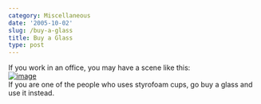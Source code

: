 ```yaml
---
category: Miscellaneous
date: '2005-10-02'
slug: /buy-a-glass
title: Buy a Glass
type: post
---
```



If you work in an office, you may have a scene like this:  
[![image](https://photos1.blogger.com/blogger/2691/1643/400/20050927_091354a1.jpg)](http://photos1.blogger.com/blogger/2691/1643/1600/20050927_091354a2.jpg)  
If you are one of the people who uses styrofoam cups, go buy a
glass and use it instead.